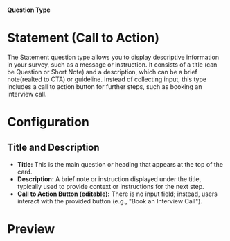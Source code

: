 
#### Question Type

# Statement (Call to Action)

The Statement question type allows you to display descriptive information in your survey, such as a message or instruction. It consists of a title (can be Question or Short Note) and a description, which can be a brief note(realted to CTA) or guideline. Instead of collecting input, this type includes a call to action button for further steps, such as booking an interview call.

<MdxImage
  src={StatementCTA}
  alt="Overview of Free Text question type"
  quality="100"
  className="max-w-full rounded-lg sm:max-w-3xl"
/>

# Configuration

## Title and Description

- **Title:** This is the main question or heading that appears at the top of the card.
- **Description:** A brief note or instruction displayed under the title, typically used to provide context or instructions for the next step.
- **Call to Action Button (editable):** There is no input field; instead, users interact with the provided button (e.g., "Book an Interview Call").

# Preview

<MdxImage
  src={StatementCTAPreview}
  alt="Overview of Free Text question type"
  quality="100"
  className="max-w-full rounded-lg sm:max-w-lg"
/>

